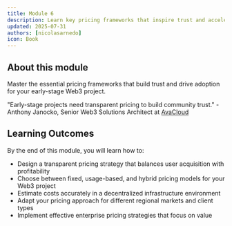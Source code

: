 ```yaml
---
title: Module 6
description: Learn key pricing frameworks that inspire trust and accelerate adoption for your early-stage Web3 project.
updated: 2025-07-31
authors: [nicolasarnedo]
icon: Book
---
```


## About this module

Master the essential pricing frameworks that build trust and drive adoption for your early-stage Web3 project.

<Callout type="quote">
<div style={{ fontSize: '1.1rem'}}>
<span style={{ fontWeight: 'bold' }}>"Early-stage projects need transparent pricing to build community trust."</span> - Anthony Janocko, Senior Web3 Solutions Architect at <a href="https://www.avacloud.io/" target="_blank" rel="noopener noreferrer">AvaCloud</a>
</div>
</Callout>

## Learning Outcomes

By the end of this module, you will learn how to:
- Design a transparent pricing strategy that balances user acquisition with profitability
- Choose between fixed, usage-based, and hybrid pricing models for your Web3 project
- Estimate costs accurately in a decentralized infrastructure environment
- Adapt your pricing approach for different regional markets and client types
- Implement effective enterprise pricing strategies that focus on value
